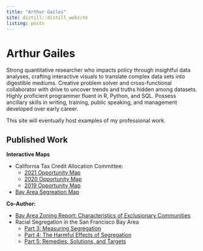 ```yaml
---
title: "Arthur Gailes"
site: distill::distill_website
listing: posts
---
```


# Arthur Gailes

Strong quantitative researcher who impacts policy through insightful data analyses, crafting interactive visuals to translate complex data sets into digestible mediums. Creative problem solver and cross-functional collaborator with drive to uncover trends and truths hidden among datasets. Highly proficient programmer fluent in R, Python, and SQL. Possess ancillary skills in writing, training, public speaking, and management developed over early career.

This site will eventually host examples of my professional work.

## Published Work

**Interactive Maps**

* California Tax Credit Allocation Committee:
  + [2021 Opportunity Map](https://belonging.berkeley.edu/2021-tcac-opportunity-map)
  + [2020 Opportunity Map](https://belonging.berkeley.edu/tcac-opportunity-map-2020)
  + [2019 Opportunity Map](https://haasinstitute.berkeley.edu/sites/default/files/mappings/TCAC/opportunity_map_2019.html)
* [Bay Area Segreation Map](https://belonging.berkeley.edu/bay-segregation-map)

**Co-Author:**

* [Bay Area Zoning Report: Characteristics of Exclusionary Communities](https://belonging.berkeley.edu/single-family-zoning-san-francisco-bay-area)
* Racial Segregation in the San Francisco Bay Area
  + [Part 3: Measuring Segregation](https://haasinstitute.berkeley.edu/racial-segregation-san-francisco-bay-area-part-3)
  + [Part 4: The Harmful Effects of Segregation](https://haasinstitute.berkeley.edu/racial-segregation-san-francisco-bay-area-part-4)
  + [Part 5: Remedies, Solutions, and Targets](https://belonging.berkeley.edu/racial-segregation-san-francisco-bay-area-part-5)